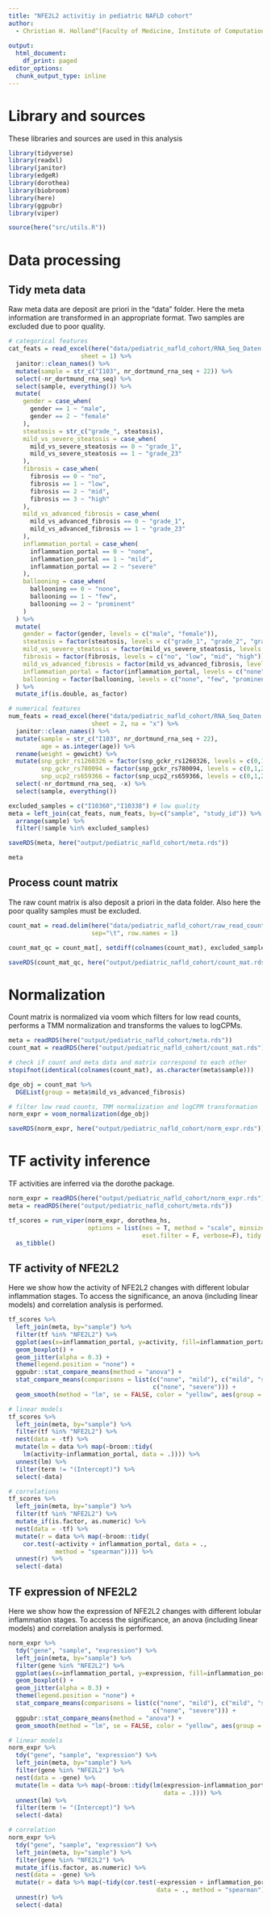 ```yaml
---
title: "NFE2L2 activitiy in pediatric NAFLD cohort"
author: 
  - Christian H. Holland^[Faculty of Medicine, Institute of Computational Biomedicine, Heidelberg University, Bioquant, Heidelberg, Germany, christian.holland@bioquant.uni-heidelberg.de]
  
output:
  html_document:
    df_print: paged
editor_options:
  chunk_output_type: inline
---
```

# Library and sources
These libraries and sources are used in this analysis 
```r
library(tidyverse)
library(readxl)
library(janitor)
library(edgeR)
library(dorothea)
library(biobroom)
library(here)
library(ggpubr)
library(viper)

source(here("src/utils.R"))
```

# Data processing
## Tidy meta data
Raw meta data are deposit are priori in the "data" folder. Here the meta information are transformed in an appropriate format. Two samples are excluded due to poor quality.
```r
# categorical features
cat_feats = read_excel(here("data/pediatric_nafld_cohort/RNA_Seq_Daten.xlsx"), 
                    sheet = 1) %>%
  janitor::clean_names() %>%
  mutate(sample = str_c("I103", nr_dortmund_rna_seq + 22)) %>%
  select(-nr_dortmund_rna_seq) %>%
  select(sample, everything()) %>%
  mutate(
    gender = case_when(
      gender == 1 ~ "male",
      gender == 2 ~ "female"
    ),
    steatosis = str_c("grade_", steatosis),
    mild_vs_severe_steatosis = case_when(
      mild_vs_severe_steatosis == 0 ~ "grade_1",
      mild_vs_severe_steatosis == 1 ~ "grade_23"
    ),
    fibrosis = case_when(
      fibrosis == 0 ~ "no",
      fibrosis == 1 ~ "low",
      fibrosis == 2 ~ "mid",
      fibrosis == 3 ~ "high"
    ),
    mild_vs_advanced_fibrosis = case_when(
      mild_vs_advanced_fibrosis == 0 ~ "grade_1",
      mild_vs_advanced_fibrosis == 1 ~ "grade_23"
    ),
    inflammation_portal = case_when(
      inflammation_portal == 0 ~ "none",
      inflammation_portal == 1 ~ "mild",
      inflammation_portal == 2 ~ "severe"
    ),
    ballooning = case_when(
      ballooning == 0 ~ "none",
      ballooning == 1 ~ "few",
      ballooning == 2 ~ "prominent"
    )
  ) %>%
  mutate(
    gender = factor(gender, levels = c("male", "female")),
    steatosis = factor(steatosis, levels = c("grade_1", "grade_2", "grade_3")),
    mild_vs_severe_steatosis = factor(mild_vs_severe_steatosis, levels = c("grade_1", "grade_23")),
    fibrosis = factor(fibrosis, levels = c("no", "low", "mid", "high")),
    mild_vs_advanced_fibrosis = factor(mild_vs_advanced_fibrosis, levels = c("grade_1", "grade_23")),
    inflammation_portal = factor(inflammation_portal, levels = c("none", "mild", "severe")),
    ballooning = factor(ballooning, levels = c("none", "few", "prominent"))
  ) %>%
  mutate_if(is.double, as_factor)

# numerical features
num_feats = read_excel(here("data/pediatric_nafld_cohort/RNA_Seq_Daten.xlsx"), 
                       sheet = 2, na = "x") %>%
  janitor::clean_names() %>%
  mutate(sample = str_c("I103", nr_dortmund_rna_seq + 22),
         age = as.integer(age)) %>%
  rename(weight = gewicht) %>%
  mutate(snp_gckr_rs1260326 = factor(snp_gckr_rs1260326, levels = c(0,1,2)),
         snp_gckr_rs780094 = factor(snp_gckr_rs780094, levels = c(0,1,2)),
         snp_ucp2_rs659366 = factor(snp_ucp2_rs659366, levels = c(0,1,2))) %>%
  select(-nr_dortmund_rna_seq, -x) %>%
  select(sample, everything())

excluded_samples = c("I10360","I10338") # low quality
meta = left_join(cat_feats, num_feats, by=c("sample", "study_id")) %>%
  arrange(sample) %>%
  filter(!sample %in% excluded_samples)

saveRDS(meta, here("output/pediatric_nafld_cohort/meta.rds"))

meta
```

## Process count matrix
The raw count matrix is also deposit a priori in the data folder. Also here the poor quality samples must be excluded.
```r
count_mat = read.delim(here("data/pediatric_nafld_cohort/raw_read_counts.txt"),
                       sep="\t", row.names = 1)

count_mat_qc = count_mat[, setdiff(colnames(count_mat), excluded_samples)]

saveRDS(count_mat_qc, here("output/pediatric_nafld_cohort/count_mat.rds"))
```

# Normalization
Count matrix is normalized via voom which filters for low read counts, performs a TMM normalization and transforms the values to logCPMs.
```r
meta = readRDS(here("output/pediatric_nafld_cohort/meta.rds"))
count_mat = readRDS(here("output/pediatric_nafld_cohort/count_mat.rds"))

# check if count and meta data and matrix correspond to each other
stopifnot(identical(colnames(count_mat), as.character(meta$sample)))

dge_obj = count_mat %>% 
  DGEList(group = meta$mild_vs_advanced_fibrosis)

# filter low read counts, TMM normalization and logCPM transformation
norm_expr = voom_normalization(dge_obj)

saveRDS(norm_expr, here("output/pediatric_nafld_cohort/norm_expr.rds"))
```

# TF activity inference
TF activities are inferred via the dorothe package.
```r
norm_expr = readRDS(here("output/pediatric_nafld_cohort/norm_expr.rds"))
meta = readRDS(here("output/pediatric_nafld_cohort/meta.rds"))

tf_scores = run_viper(norm_expr, dorothea_hs, 
                      options = list(nes = T, method = "scale", minsize = 4, 
                                     eset.filter = F, verbose=F), tidy = T) %>%
  as_tibble()
```

## TF activity of NFE2L2
Here we show how the activity of NFE2L2 changes with different lobular inflammation stages. To access the significance, an anova (including linear models) and correlation analysis is performed.
```r
tf_scores %>% 
  left_join(meta, by="sample") %>%
  filter(tf %in% "NFE2L2") %>%
  ggplot(aes(x=inflammation_portal, y=activity, fill=inflammation_portal)) +
  geom_boxplot() +
  geom_jitter(alpha = 0.3) +
  theme(legend.position = "none") +
  ggpubr::stat_compare_means(method = "anova") +
  stat_compare_means(comparisons = list(c("none", "mild"), c("mild", "severe"), 
                                        c("none", "severe"))) +
  geom_smooth(method = "lm", se = FALSE, color = "yellow", aes(group = 1))

# linear models
tf_scores %>%
  left_join(meta, by="sample") %>%
  filter(tf %in% "NFE2L2") %>%
  nest(data = -tf) %>%
  mutate(lm = data %>% map(~broom::tidy(
    lm(activity~inflammation_portal, data = .)))) %>%
  unnest(lm) %>%
  filter(term != "(Intercept)") %>%
  select(-data)

# correlations
tf_scores %>%
  left_join(meta, by="sample") %>%
  filter(tf %in% "NFE2L2") %>%
  mutate_if(is.factor, as.numeric) %>%
  nest(data = -tf) %>%
  mutate(r = data %>% map(~broom::tidy(
    cor.test(~activity + inflammation_portal, data = ., 
             method = "spearman")))) %>%
  unnest(r) %>%
  select(-data)
```

## TF expression of NFE2L2
Here we show how the expression of NFE2L2 changes with different lobular inflammation stages. To access the significance, an anova (including linear models) and correlation analysis is performed.
```r
norm_expr %>%
  tdy("gene", "sample", "expression") %>%
  left_join(meta, by="sample") %>%
  filter(gene %in% "NFE2L2") %>%  
  ggplot(aes(x=inflammation_portal, y=expression, fill=inflammation_portal)) +
  geom_boxplot() +
  geom_jitter(alpha = 0.3) +
  theme(legend.position = "none") +
  stat_compare_means(comparisons = list(c("none", "mild"), c("mild", "severe"), 
                                        c("none", "severe"))) +
  ggpubr::stat_compare_means(method = "anova") +
  geom_smooth(method = "lm", se = FALSE, color = "yellow", aes(group = 1))

# linear models
norm_expr %>%
  tdy("gene", "sample", "expression") %>%
  left_join(meta, by="sample") %>%
  filter(gene %in% "NFE2L2") %>%
  nest(data = -gene) %>%
  mutate(lm = data %>% map(~broom::tidy(lm(expression~inflammation_portal, 
                                           data = .)))) %>%
  unnest(lm) %>%
  filter(term != "(Intercept)") %>%
  select(-data)

# correlation
norm_expr %>%
  tdy("gene", "sample", "expression") %>%
  left_join(meta, by="sample") %>%
  filter(gene %in% "NFE2L2") %>%
  mutate_if(is.factor, as.numeric) %>%
  nest(data = -gene) %>%
  mutate(r = data %>% map(~tidy(cor.test(~expression + inflammation_portal, 
                                         data = ., method = "spearman")))) %>%
  unnest(r) %>%
  select(-data)
```

